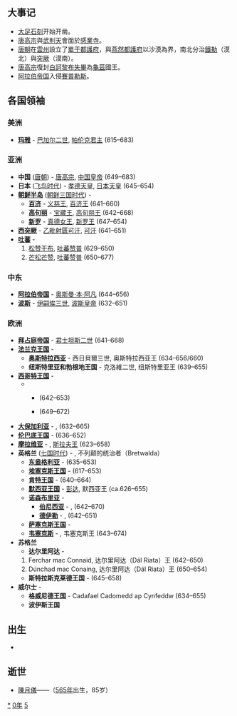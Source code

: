 {{yearTOC|650|唐'''[[永徽|永徽]]元年'''；新罗'''[[太和_(新羅)|太和]]四年'''；日本'''[[大化_(日本)|大化]]六年'''，'''[[白雉|白雉]]元年'''}}

== 大事记 ==
*[[大足石刻|大足石刻]]开始开凿。
*[[唐高宗|唐高宗]]與[[武則天|武則天]]會面於[[感業寺|感業寺]]。
*[[唐朝|唐朝]]在[[云州_(贞观)|雲州]]設立了[[單于都護府|單于都護府]]，與[[燕然都護府|燕然都護府]]以沙漠為界，南北分治[[鐵勒|鐵勒]]（漠北）與[[突厥|突厥]]（漠南）。
*[[唐高宗|唐高宗]]復封[[白訶黎布失畢|白訶黎布失畢]]為[[龜茲|龜茲]]國王。
*[[阿拉伯帝国|阿拉伯帝国]]入侵[[賽普勒斯|賽普勒斯]]。

== 各国领袖 ==
===美洲===
*'''[[玛雅文明|玛雅]]''' - [[巴加尔二世|巴加尔二世]], [[帕伦克|帕伦克君主]] (615–683)

===亚洲===
*'''中国''' ([[唐朝|唐朝]]) - [[唐高宗|唐高宗]], [[中国皇帝|中国皇帝]] (649–683)
*'''日本''' ([[飞鸟时代|飞鸟时代]]) - [[孝德天皇|孝德天皇]], [[日本天皇|日本天皇]] (645–654)
*'''[[朝鲜半岛|朝鲜半岛]]''' ([[朝鲜三国时代|朝鲜三国时代]]) -
**'''[[百济|百济]]''' - [[义慈王|义慈王]], [[百濟君主列表|百济王]] (641–660)
**'''[[高句丽|高句丽]]''' - [[宝藏王|宝藏王]], [[高句丽君主列表|高句丽王]] (642–668)
**'''[[新罗|新罗]]''' - [[真德女王|真德女王]], [[新羅君主列表|新罗王]] (647–654)
*'''[[西突厥|西突厥]]''' - [[乙毗射匮可汗|乙毗射匮可汗]], [[西突厥可汗列表|可汗]] (641–651)
*'''[[吐蕃|吐蕃]]''' - 
*#[[松赞干布|松赞干布]], [[吐蕃君主列表|吐蕃赞普]] (629–650)
*#[[芒松芒赞|芒松芒赞]], [[吐蕃君主列表|吐蕃赞普]] (650–677)

===中东===
*'''[[阿拉伯帝国|阿拉伯帝国]]''' - [[奥斯曼·本·阿凡|奥斯曼·本·阿凡]] (644–656)
*'''[[波斯|波斯]]''' - [[伊嗣俟三世|伊嗣俟三世]], [[萨珊王朝|波斯皇帝]] (632–651)

===欧洲===

*'''[[拜占庭帝国|拜占庭帝国]]''' - [[君士坦斯二世|君士坦斯二世]] (641–668)
*'''[[法兰克王国|法兰克王国]]''' -
**'''[[奥斯特拉西亚|奥斯特拉西亚]]''' - 西日貝爾三世, 奥斯特拉西亚王 (634–656/660)
**'''纽斯特里亚和勃根地王国''' - 克洛維二世, 纽斯特里亚王 (639–655)
*'''[[西哥特王国|西哥特王国]]''' -
***{{link-en|钦德斯文思|Chindasuinth}} (642–653)
***{{link-en|拉斯文思|Recceswinth}} (649–672)
*'''[[大保加利亚_(中世纪)|大保加利亚]]''' - {{tsl|en|Kubrat|库勃拉特}}, (632–665)
*'''[[伦巴底人|伦巴底王国]]''' - {{link-en|罗撒里|Rothari}} (636–652)
*'''[[摩拉维亚|摩拉维亚]]''' - {{link-en|萨莫 (国王)|Samo|萨莫}}, [[斯拉夫人|斯拉夫王]] (623–658)
*'''英格兰''' ([[七国时代|七国时代]]) - {{link-en|俄斯维乌|Oswiu of Northumbria}}, 不列颠的统治者（Bretwalda）
**'''[[东盎格利亚|东盎格利亚]]''' - {{link-en|安娜 (东安格利亚)|Anna of East Anglia|安娜}} (635–653)
**'''[[埃塞克斯王国|埃塞克斯王国]]''' - {{link-en|西吉伯特一世|Sigeberht I of Essex}} (617–653)
**'''[[肯特王国|肯特王国]]''' - {{link-en|厄尔肯伯特|Eorcenberht of Kent}} (640–664)
**'''[[默西亚王国|默西亚王国]]''' - [[彭达_(麦西亚)|彭达]], 默西亚王 (ca.626–655)
**'''[[诺森布里亚|诺森布里亚]]''' -
***'''[[伯尼西亞|伯尼西亚]]''' - {{link-en|俄斯维乌|Oswiu}}, {{link-en|伯尼西亚王|King of Northumbria}} (642–670)
***'''[[德伊勒|德伊勒]]''' - {{link-en|俄斯维恩|Oswine of Deira}}, {{link-en|德伊勒王|King of Northumbria}} (642–651)
**'''[[萨塞克斯王国|萨塞克斯王国]]''' -
**'''[[韦塞克斯|韦塞克斯]]''' - {{link-en|森沃尔赫|Cenwalh of Wessex}}, 韦塞克斯王 (643–674)
*'''苏格兰'''
**'''达尔里阿达''' - 
*#Ferchar mac Connaid, 达尔里阿达（Dál Riata）王 (642–650)
*#Dúnchad mac Conaing, 达尔里阿达（Dál Riata）王 (650–654)
**'''斯特拉斯克莱德王国''' - {{link-en|古利雅得|Gwriad of Strathclyde}} (645–658)
*'''威尔士''' -
**'''格威尼德王国''' - Cadafael Cadomedd ap Cynfeddw (634–655) 
**'''波伊斯王国'''

== 出生 ==
*

== 逝世 ==
{{Wikisource year mention}}
*[[陳月儀|陳月儀]]——（[[565年|565年]]出生，85岁）

[[Category:650年|*]]
[[Category:650年代|0年]]
[[Category:7世纪各年|5]]